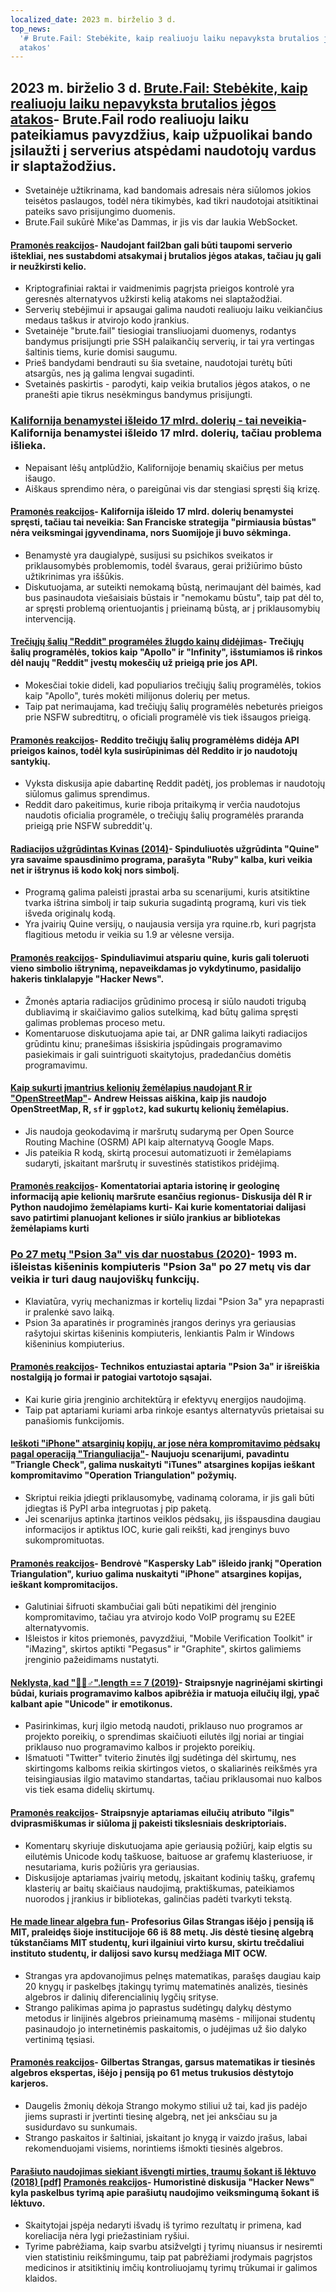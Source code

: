 ```yaml
---
localized_date: 2023 m. birželio 3 d.
top_news:
  '# Brute.Fail: Stebėkite, kaip realiuoju laiku nepavyksta brutalios jėgos
  atakos'
---
```




<CallToAction />

<Steps>

## 2023 m. birželio 3 d. [Brute.Fail: Stebėkite, kaip realiuoju laiku nepavyksta brutalios jėgos atakos](https://brute.fail/)- Brute.Fail rodo realiuoju laiku pateikiamus pavyzdžius, kaip užpuolikai bando įsilaužti į serverius atspėdami naudotojų vardus ir slaptažodžius.

- Svetainėje užtikrinama, kad bandomais adresais nėra siūlomos jokios teisėtos paslaugos, todėl nėra tikimybės, kad tikri naudotojai atsitiktinai pateiks savo prisijungimo duomenis.
- Brute.Fail sukūrė Mike'as Dammas, ir jis vis dar laukia WebSocket.

#### [Pramonės reakcijos](http://news.ycombinator.com/item?id=36169954)- Naudojant fail2ban gali būti taupomi serverio ištekliai, nes sustabdomi atsakymai į brutalios jėgos atakas, tačiau jų gali ir neužkirsti kelio.

- Kriptografiniai raktai ir vaidmenimis pagrįsta prieigos kontrolė yra geresnės alternatyvos užkirsti kelią atakoms nei slaptažodžiai.
- Serverių stebėjimui ir apsaugai galima naudoti realiuoju laiku veikiančius medaus taškus ir atvirojo kodo įrankius.
- Svetainėje "brute.fail" tiesiogiai transliuojami duomenys, rodantys bandymus prisijungti prie SSH palaikančių serverių, ir tai yra vertingas šaltinis tiems, kurie domisi saugumu.
- Prieš bandydami bendrauti su šia svetaine, naudotojai turėtų būti atsargūs, nes ją galima lengvai sugadinti.
- Svetainės paskirtis - parodyti, kaip veikia brutalios jėgos atakos, o ne pranešti apie tikrus nesėkmingus bandymus prisijungti.

### [Kalifornija benamystei išleido 17 mlrd. dolerių - tai neveikia](https://www.wsj.com/articles/california-homeless-population-oakland-wood-street-encampment-78d42cc3)- Kalifornija benamystei išleido 17 mlrd. dolerių, tačiau problema išlieka.

- Nepaisant lėšų antplūdžio, Kalifornijoje benamių skaičius per metus išaugo.
- Aiškaus sprendimo nėra, o pareigūnai vis dar stengiasi spręsti šią krizę.

#### [Pramonės reakcijos](http://news.ycombinator.com/item?id=36162154)- Kalifornija išleido 17 mlrd. dolerių benamystei spręsti, tačiau tai neveikia: San Franciske strategija "pirmiausia būstas" nėra veiksmingai įgyvendinama, nors Suomijoje ji buvo sėkminga.

- Benamystė yra daugialypė, susijusi su psichikos sveikatos ir priklausomybės problemomis, todėl švaraus, gerai prižiūrimo būsto užtikrinimas yra iššūkis.
- Diskutuojama, ar suteikti nemokamą būstą, nerimaujant dėl baimės, kad bus pasinaudota viešaisiais būstais ir "nemokamu būstu", taip pat dėl to, ar spręsti problemą orientuojantis į prieinamą būstą, ar į priklausomybių intervenciją.

#### [Trečiųjų šalių "Reddit" programėles žlugdo kainų didėjimas](https://kotaku.com/reddit-third-party-3rd-apps-pricing-crush-ios-android-1850493992)- Trečiųjų šalių programėlės, tokios kaip "Apollo" ir "Infinity", išstumiamos iš rinkos dėl naujų "Reddit" įvestų mokesčių už prieigą prie jos API.

- Mokesčiai tokie dideli, kad populiarios trečiųjų šalių programėlės, tokios kaip "Apollo", turės mokėti milijonus dolerių per metus.
- Taip pat nerimaujama, kad trečiųjų šalių programėlės nebeturės prieigos prie NSFW subredtitrų, o oficiali programėlė vis tiek išsaugos prieigą.

#### [Pramonės reakcijos](http://news.ycombinator.com/item?id=36162235)- Reddito trečiųjų šalių programėlėms didėja API prieigos kainos, todėl kyla susirūpinimas dėl Reddito ir jo naudotojų santykių.

- Vyksta diskusija apie dabartinę Reddit padėtį, jos problemas ir naudotojų siūlomus galimus sprendimus.
- Reddit daro pakeitimus, kurie riboja pritaikymą ir verčia naudotojus naudotis oficialia programėle, o trečiųjų šalių programėlės praranda prieigą prie NSFW subreddit'ų.

#### [Radiacijos užgrūdintas Kvinas (2014)](https://github.com/mame/radiation-hardened-quine)- Spinduliuotės užgrūdinta "Quine" yra savaime spausdinimo programa, parašyta "Ruby" kalba, kuri veikia net ir ištrynus iš kodo kokį nors simbolį.

- Programą galima paleisti įprastai arba su scenarijumi, kuris atsitiktine tvarka ištrina simbolį ir taip sukuria sugadintą programą, kuri vis tiek išveda originalų kodą.
- Yra įvairių Quine versijų, o naujausia versija yra rquine.rb, kuri pagrįsta flagitious metodu ir veikia su 1.9 ar vėlesne versija.

#### [Pramonės reakcijos](http://news.ycombinator.com/item?id=36162164)- Spinduliavimui atspariu quine, kuris gali toleruoti vieno simbolio ištrynimą, nepaveikdamas jo vykdytinumo, pasidalijo hakeris tinklalapyje "Hacker News".

- Žmonės aptaria radiacijos grūdinimo procesą ir siūlo naudoti trigubą dubliavimą ir skaičiavimo galios sutelkimą, kad būtų galima spręsti galimas problemas proceso metu.
- Komentaruose diskutuojama apie tai, ar DNR galima laikyti radiacijos grūdintu kinu; pranešimas išsiskiria įspūdingais programavimo pasiekimais ir gali suintriguoti skaitytojus, pradedančius domėtis programavimu.

#### [Kaip sukurti įmantrius kelionių žemėlapius naudojant R ir "OpenStreetMap"](https://www.andrewheiss.com/blog/2023/06/01/geocoding-routing-openstreetmap-r/)- Andrew Heissas aiškina, kaip jis naudojo OpenStreetMap, R, `sf` ir `ggplot2`, kad sukurtų kelionių žemėlapius.

- Jis naudoja geokodavimą ir maršrutų sudarymą per Open Source Routing Machine (OSRM) API kaip alternatyvą Google Maps.
- Jis pateikia R kodą, skirtą procesui automatizuoti ir žemėlapiams sudaryti, įskaitant maršrutų ir suvestinės statistikos pridėjimą.

#### [Pramonės reakcijos](http://news.ycombinator.com/item?id=36159864)- Komentatoriai aptaria istorinę ir geologinę informaciją apie kelionių maršrute esančius regionus- Diskusija dėl R ir Python naudojimo žemėlapiams kurti- Kai kurie komentatoriai dalijasi savo patirtimi planuojant keliones ir siūlo įrankius ar bibliotekas žemėlapiams kurti

### [Po 27 metų "Psion 3a" vis dar nuostabus (2020)](https://mcgst.com/2020/12/01/27-years-later-and-the-psion-3a-is-still-wonderful/)- 1993 m. išleistas kišeninis kompiuteris "Psion 3a" po 27 metų vis dar veikia ir turi daug naujoviškų funkcijų.

- Klaviatūra, vyrių mechanizmas ir kortelių lizdai "Psion 3a" yra nepaprasti ir pralenkė savo laiką.
- Psion 3a aparatinės ir programinės įrangos derinys yra geriausias rašytojui skirtas kišeninis kompiuteris, lenkiantis Palm ir Windows kišeninius kompiuterius.

#### [Pramonės reakcijos](http://news.ycombinator.com/item?id=36162265)- Technikos entuziastai aptaria "Psion 3a" ir išreiškia nostalgiją jo formai ir patogiai vartotojo sąsajai.

- Kai kurie giria įrenginio architektūrą ir efektyvų energijos naudojimą.
- Taip pat aptariami kuriami arba rinkoje esantys alternatyvūs prietaisai su panašiomis funkcijomis.

#### [Ieškoti "iPhone" atsarginių kopijų, ar jose nėra kompromitavimo pėdsakų pagal operaciją "Trianguliacija"](https://github.com/KasperskyLab/triangle_check)- Naujuoju scenarijumi, pavadintu "Triangle Check", galima nuskaityti "iTunes" atsargines kopijas ieškant kompromitavimo "Operation Triangulation" požymių.

- Skriptui reikia įdiegti priklausomybę, vadinamą colorama, ir jis gali būti įdiegtas iš PyPI arba integruotas į pip paketą.
- Jei scenarijus aptinka įtartinos veiklos pėdsakų, jis išspausdina daugiau informacijos ir aptiktus IOC, kurie gali reikšti, kad įrenginys buvo sukompromituotas.

#### [Pramonės reakcijos](http://news.ycombinator.com/item?id=36164340)- Bendrovė "Kaspersky Lab" išleido įrankį "Operation Triangulation", kuriuo galima nuskaityti "iPhone" atsargines kopijas, ieškant kompromitacijos.

- Galutiniai šifruoti skambučiai gali būti nepatikimi dėl įrenginio kompromitavimo, tačiau yra atvirojo kodo VoIP programų su E2EE alternatyvomis.
- Išleistos ir kitos priemonės, pavyzdžiui, "Mobile Verification Toolkit" ir "iMazing", skirtos aptikti "Pegasus" ir "Graphite", skirtos galimiems įrenginio pažeidimams nustatyti.

#### [Neklysta, kad "🤦🏼♂".length == 7 (2019)](https://hsivonen.fi/string-length/)- Straipsnyje nagrinėjami skirtingi būdai, kuriais programavimo kalbos apibrėžia ir matuoja eilučių ilgį, ypač kalbant apie "Unicode" ir emotikonus.

- Pasirinkimas, kurį ilgio metodą naudoti, priklauso nuo programos ar projekto poreikių, o sprendimas skaičiuoti eilutės ilgį noriai ar tingiai priklauso nuo programavimo kalbos ir projekto poreikių.
- Išmatuoti "Twitter" tviterio žinutės ilgį sudėtinga dėl skirtumų, nes skirtingoms kalboms reikia skirtingos vietos, o skaliarinės reikšmės yra teisingiausias ilgio matavimo standartas, tačiau priklausomai nuo kalbos vis tiek esama didelių skirtumų.

#### [Pramonės reakcijos](http://news.ycombinator.com/item?id=36159443)- Straipsnyje aptariamas eilučių atributo "ilgis" dviprasmiškumas ir siūloma jį pakeisti tikslesniais deskriptoriais.

- Komentarų skyriuje diskutuojama apie geriausią požiūrį, kaip elgtis su eilutėmis Unicode kodų taškuose, baituose ar grafemų klasteriuose, ir nesutariama, kuris požiūris yra geriausias.
- Diskusijoje aptariamas įvairių metodų, įskaitant kodinių taškų, grafemų klasterių ar baitų skaičiaus naudojimą, praktiškumas, pateikiamos nuorodos į įrankius ir bibliotekas, galinčias padėti tvarkyti tekstą.

#### [He made linear algebra fun](https://news.mit.edu/2023/gilbert-strang-made-linear-algebra-fun-0531)- Profesorius Gilas Strangas išėjo į pensiją iš MIT, praleidęs šioje institucijoje 66 iš 88 metų. Jis dėstė tiesinę algebrą tūkstančiams MIT studentų, kuri ilgainiui virto kursu, skirtu trečdaliui instituto studentų, ir dalijosi savo kursų medžiaga MIT OCW.

- Strangas yra apdovanojimus pelnęs matematikas, parašęs daugiau kaip 20 knygų ir paskelbęs įtakingų tyrimų matematinės analizės, tiesinės algebros ir dalinių diferencialinių lygčių srityse.
- Strango palikimas apima jo paprastus sudėtingų dalykų dėstymo metodus ir linijinės algebros prieinamumą masėms - milijonai studentų pasinaudojo jo internetinėmis paskaitomis, o judėjimas už šio dalyko vertinimą tęsiasi.

#### [Pramonės reakcijos](http://news.ycombinator.com/item?id=36168068)- Gilbertas Strangas, garsus matematikas ir tiesinės algebros ekspertas, išėjo į pensiją po 61 metus trukusios dėstytojo karjeros.

- Daugelis žmonių dėkoja Strango mokymo stiliui už tai, kad jis padėjo jiems suprasti ir įvertinti tiesinę algebrą, net jei anksčiau su ja susidurdavo su sunkumais.
- Strango paskaitos ir šaltiniai, įskaitant jo knygą ir vaizdo įrašus, labai rekomenduojami visiems, norintiems išmokti tiesinės algebros.

#### [Parašiuto naudojimas siekiant išvengti mirties, traumų šokant iš lėktuvo (2018) [pdf]](https://www.bmj.com/content/bmj/363/bmj.k5094.full.pdf) [Pramonės reakcijos](http://news.ycombinator.com/item?id=36161175)- Humoristinė diskusija "Hacker News" kyla paskelbus tyrimą apie parašiutų naudojimo veiksmingumą šokant iš lėktuvo.

- Skaitytojai įspėja nedaryti išvadų iš tyrimo rezultatų ir primena, kad koreliacija nėra lygi priežastiniam ryšiui.
- Tyrime pabrėžiama, kaip svarbu atsižvelgti į tyrimų niuansus ir nesiremti vien statistiniu reikšmingumu, taip pat pabrėžiami įrodymais pagrįstos medicinos ir atsitiktinių imčių kontroliuojamų tyrimų trūkumai ir galimos klaidos.

</Steps>
